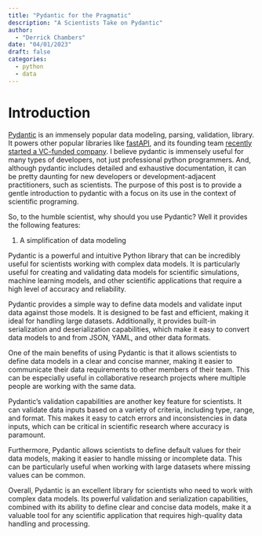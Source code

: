 ```yaml
---
title: "Pydantic for the Pragmatic"
description: "A Scientists Take on Pydantic"
author: 
  - "Derrick Chambers"
date: "04/01/2023"
draft: false
categories:
  - python
  - data
---
```


# Introduction

[Pydantic](https://docs.pydantic.dev/) is an immensely popular data modeling, parsing, validation,
library. It powers other popular libraries like [fastAPI](https://fastapi.tiangolo.com/), and
its founding team [recently started a VC-funded company](https://pydantic.dev/announcement/). I
believe pydantic is immensely useful for many types of developers, not just professional 
python programmers. And, although pydantic includes detailed and exhaustive documentation,
it can be pretty daunting for new developers or development-adjacent practitioners, such as
scientists. The purpose of this post is to provide a gentle introduction to pydantic with a
focus on its use in the context of scientific programing.

So, to the humble scientist, why should you use Pydantic? Well it provides the following
features:

1. A simplification of data modeling


Pydantic is a powerful and intuitive Python library that can be incredibly useful for scientists
working with complex data models. It is particularly useful for creating and validating data models
for scientific simulations, machine learning models, and other scientific applications that require
a high level of accuracy and reliability.

Pydantic provides a simple way to define data models and validate input data against those models.
It is designed to be fast and efficient, making it ideal for handling large datasets. Additionally,
it provides built-in serialization and deserialization capabilities, which make it easy to convert
data models to and from JSON, YAML, and other data formats.

One of the main benefits of using Pydantic is that it allows scientists to define data models in a
clear and concise manner, making it easier to communicate their data requirements to other members
of their team. This can be especially useful in collaborative research projects where multiple
people are working with the same data.

Pydantic's validation capabilities are another key feature for scientists. It can validate data
inputs based on a variety of criteria, including type, range, and format. This makes it easy to
catch errors and inconsistencies in data inputs, which can be critical in scientific research
where accuracy is paramount.

Furthermore, Pydantic allows scientists to define default values for their data models, 
making it easier to handle missing or incomplete data. This can be particularly useful when
working with large datasets where missing values can be common.

Overall, Pydantic is an excellent library for scientists who need to work with complex data models.
Its powerful validation and serialization capabilities, combined with its ability to define clear
and concise data models, make it a valuable tool for any scientific application that requires
high-quality data handling and processing.

